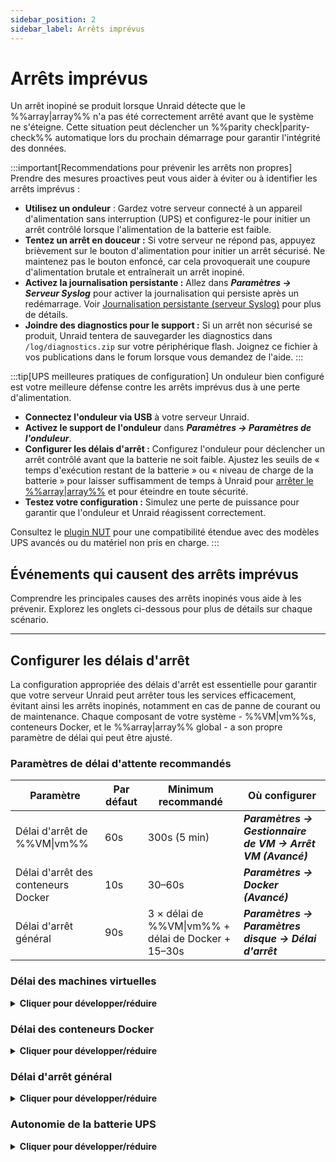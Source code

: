 ```yaml
---
sidebar_position: 2
sidebar_label: Arrêts imprévus
---
```



# Arrêts imprévus

Un arrêt inopiné se produit lorsque Unraid détecte que le %%array|array%% n'a pas été correctement arrêté avant que le système ne s'éteigne. Cette situation peut déclencher un %%parity check|parity-check%% automatique lors du prochain démarrage pour garantir l'intégrité des données.

:::important[Recommendations pour prévenir les arrêts non propres]
Prendre des mesures proactives peut vous aider à éviter ou à identifier les arrêts imprévus :

- **Utilisez un onduleur** : Gardez votre serveur connecté à un appareil d'alimentation sans interruption (UPS) et configurez-le pour initier un arrêt contrôlé lorsque l'alimentation de la batterie est faible.
- **Tentez un arrêt en douceur :** Si votre serveur ne répond pas, appuyez brièvement sur le bouton d'alimentation pour initier un arrêt sécurisé. Ne maintenez pas le bouton enfoncé, car cela provoquerait une coupure d'alimentation brutale et entraînerait un arrêt inopiné.
- **Activez la journalisation persistante :** Allez dans ***Paramètres → Serveur Syslog*** pour activer la journalisation qui persiste après un redémarrage. Voir [Journalisation persistante (serveur Syslog)](../diagnostics/capture-diagnostics-and-logs.mdx#persistent-logs-syslog-server) pour plus de détails.
- **Joindre des diagnostics pour le support :** Si un arrêt non sécurisé se produit, Unraid tentera de sauvegarder les diagnostics dans `/log/diagnostics.zip` sur votre périphérique flash. Joignez ce fichier à vos publications dans le forum lorsque vous demandez de l'aide.
:::

:::tip[UPS meilleures pratiques de configuration]
Un onduleur bien configuré est votre meilleure défense contre les arrêts imprévus dus à une perte d'alimentation.

- **Connectez l'onduleur via USB** à votre serveur Unraid.
- **Activez le support de l'onduleur** dans ***Paramètres → Paramètres de l'onduleur***.
- **Configurer les délais d'arrêt :** Configurez l'onduleur pour déclencher un arrêt contrôlé avant que la batterie ne soit faible. Ajustez les seuils de « temps d'exécution restant de la batterie » ou « niveau de charge de la batterie » pour laisser suffisamment de temps à Unraid pour [arrêter le %%array|array%%](../../using-unraid-to/manage-storage/array-configuration.mdx#startstop-the-array) et pour éteindre en toute sécurité.
- **Testez votre configuration :** Simulez une perte de puissance pour garantir que l'onduleur et Unraid réagissent correctement.

Consultez le [plugin NUT](https://unraid.net/community/apps/c/plugins/p4?srsltid=AfmBOop675PrJQW4iqb4JBN3GyPpwDDiSmnZReq78t27XyxkFdMX8inO#:~:text=NUT%20%2D%20Network%20UPS%20Tools) pour une compatibilité étendue avec des modèles UPS avancés ou du matériel non pris en charge.
:::

## Événements qui causent des arrêts imprévus

Comprendre les principales causes des arrêts inopinés vous aide à les prévenir. Explorez les onglets ci-dessous pour plus de détails sur chaque scénario.

<Tabs>
  <TabItem value="puissance" label="Perte de puissance inattendue" default>
    <UncleanShutdownsPower />
  </TabItem>

  <TabItem value="flash" label="Défaillance du lecteur flash">
    <UncleanShutdownsFlash />
  </TabItem>

  <TabItem value="terminal" label="Ouvrir des sessions terminal">
    <UncleanShutdownsTerminal />
  </TabItem>
</Tabs>

---

## Configurer les délais d'arrêt

La configuration appropriée des délais d'arrêt est essentielle pour garantir que votre serveur Unraid peut arrêter tous les services efficacement, évitant ainsi les arrêts inopinés, notamment en cas de panne de courant ou de maintenance. Chaque composant de votre système - %%VM|vm%%s, conteneurs Docker, et le %%array|array%% global - a son propre paramètre de délai qui peut être ajusté.

### Paramètres de délai d'attente recommandés

| Paramètre                           | Par défaut | Minimum recommandé                                 | Où configurer                                             |
| ----------------------------------- | ---------- | -------------------------------------------------- | --------------------------------------------------------- |
| Délai d'arrêt de %%VM\|vm%%         | 60s        | 300s (5 min)                                       | ***Paramètres → Gestionnaire de VM → Arrêt VM (Avancé)*** |
| Délai d'arrêt des conteneurs Docker | 10s        | 30–60s                                             | ***Paramètres → Docker (Avancé)***                        |
| Délai d'arrêt général               | 90s        | 3 × délai de %%VM\|vm%% + délai de Docker + 15–30s | ***Paramètres → Paramètres disque → Délai d'arrêt***      |

### Délai des machines virtuelles

<details>
  <summary><strong>Cliquer pour développer/réduire</strong></summary>

  Unraid arrête d'abord toutes les machines virtuelles configurées (%%VMs|vm%%) avant d'interrompre les conteneurs Docker ou l'%%array|array%% elle-même. Le délai d'arrêt de la VM détermine combien de temps Unraid attend que chaque %%VM|vm%% s'arrête correctement.

  <h4>Où définir</h4>

  - ***Paramètres → Gestionnaire de VM → Arrêt VM*** (vue Avancée activée)

  <h4>Considérer</h4>

  - %%VMs|vm%% sous Windows peuvent prendre plus de temps à s'arrêter, surtout si des mises à jour sont en attente ou si la %%VM|vm%% est en veille/hibernation.
  - Si le délai est trop court, les %%VMs|vm%% s'arrêteront de force, risquant une perte de données ou une corruption.

  <h4>Bonne pratique</h4>

  Réglez le délai sur au moins 300 secondes (5 minutes) pour les %%VMs|vm%% Windows. Planifiez les mises à jour pour qu'elles s'exécutent au démarrage, et non à l'arrêt, afin d'éviter les retards.
</details>

### Délai des conteneurs Docker

<details>
  <summary><strong>Cliquer pour développer/réduire</strong></summary>

  Après les %%VMs|vm%%, Unraid arrête tous les conteneurs Docker en cours d'exécution. Le délai d'arrêt du conteneur Docker contrôle combien de temps Unraid attend pour que chaque conteneur se termine proprement.

  <h4>Où définir</h4>

  - ***Paramètres → Docker*** (vue avancée activée)

  <h4>Considérer</h4>

  - Les conteneurs sont arrêtés en parallèle.
  - Les conteneurs complexes, ou ceux avec de grandes bases de données, peuvent nécessiter plus de 10 secondes par défaut pour s'arrêter en toute sécurité.
  - Si le temps imparti expire, les conteneurs sont arrêtés de force.

  <h4>Bonne pratique</h4>
  Augmentez le délai à 30-60 secondes si vous exécutez des conteneurs Docker qui nécessitent un temps d'arrêt supplémentaire.
</details>

### Délai d'arrêt général

<details>
  <summary><strong>Cliquer pour développer/réduire</strong></summary>

  Le délai d'arrêt global est le temps maximum qu'Unraid permet pour tous les processus d'arrêt - %%VM|vm%%s, Docker, et opérations sur les disques - avant de forcer un arrêt.

  <h4>Où définir</h4>

  - ***Paramètres → Paramètres disque → Délai d'arrêt***

  <h4>Comment calculer</h4>

  Additionnez vos délais %%VM|vm%% et Docker, puis ajoutez 15–30 secondes pour le démontage des disques et d'autres processus.

  - Exemple : `3 × délai d'arrêt ***VM*** + délai d'arrêt ***Docker*** + 15–30 secondes`

  <h4>Bonne pratique</h4>
  Réglez ce minuteur suffisamment haut pour couvrir votre scénario d'arrêt le plus lent, surtout si vous avez de nombreux lecteurs ou un grand %%array|array%%.
</details>

### Autonomie de la batterie UPS

<details>
  <summary><strong>Cliquer pour développer/réduire</strong></summary>

  Votre UPS doit fournir suffisamment de temps de fonctionnement pour permettre à tous les délais d'arrêt de prendre fin avant que le serveur ne perde du courant.

  <h4>Où définir</h4>

  - ***Paramètres → Paramètres de l’onduleur*** (voir **Temps restant** avec tous les disques en rotation)

  <h4>Considérer</h4>

  - L'onduleur doit initier un arrêt suffisamment tôt pour permettre à la séquence d'arrêt complète de se terminer.
  - Si la batterie se décharge avant que l'arrêt ne soit terminé, vous risquez un arrêt imprévu et une possible perte de données.

  <h4>Bonne pratique</h4>

  Testez votre onduleur en simulant une panne de courant et en confirmant qu'Unraid s'arrête proprement avec du temps devant lui.
</details>
